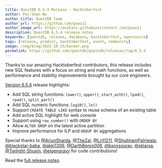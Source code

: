 ```yaml
---
title: QuestDB 6.5.4 Release - Hacktoberfest
author: Pei-Shan Wu
author_title: QuestDB Team
author_url: https://github.com/pswu11
author_image_url: https://avatars.githubusercontent.com/pswu11
description: QuestDB 6.5.4 release notes
keywords: [questdb, release, database, hacktoberfest, opensource]
tags: [release, product, hacktoberfest, event, community]
image: /img/blog/2022-10-25/banner.png
permalink: https://github.com/questdb/questdb/releases/tag/6.5.4
---
```



Thanks to our amazing Hacktoberfest contributors, this release includes new SQL
features with a focus on string and math functions, as well as performance and
stability improvements brought by our core engineers.

<!--truncate-->

[Version 6.5.4](https://github.com/questdb/questdb/releases/tag/6.5.4) release
highlights:

- Add SQL string functions: `lower()`, `upper()`, `start_with()`, `lpad()`,
  `rpad()`, `split_part()`
- Add SQL numeric functions: `log10()`, `ln()`
- Support `CREATE TABLE LIKE` syntax to reuse schema of an existing table
- Add active SQL highlight for web console
- Support using `row_number()` with `ORDER BY`
- Allow `ALTER DROP` on the latest active partition
- Improve performance for ILP and `GROUP BY` aggregations

Special thanks to [@ArjunSharda](https://github.com/ArjunSharda),
[@TheZal](https://github.com/TheZal), [@Ln11211](https://github.com/Ln11211),
[@ShubhamPalriwala](https://github.com/ShubhamPalriwala),
[@blackstar-baba](https://github.com/blackstar-baba),
[@akki1306](https://github.com/akki1306),
[@DarthBenro008](https://github.com/DarthBenro008), [@bsnxsourav](https://github.com/bsnxsourav),
[@sklarsa](https://github.com/sklarsa),
[@Twilight-Shuxin](https://github.com/Twilight-Shuxin),
[@eigengravy](https://github.com/eigengravy) for code contributions!

Read the
[full release notes](https://github.com/questdb/questdb/releases/tag/6.5.4).
